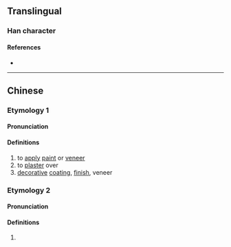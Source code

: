 {{character info}}
==Translingual==

===Han character===
{{Han char|rn=85|rad=水|as=15|sn=18|four=34153|canj=ETWI|ids=⿰氵蔑}}

====References====
* {{Han ref|kx=0659.100|dkj=18606|dj=1069.060|hdz=31777.010|uh=700E|ud=28686|bh=EFF1|bd=61425}}

----

==Chinese==
{{zh-forms}}

===Etymology 1===
====Pronunciation====
{{zh-pron
|m=mò
|c=mut6
|mc=y
|oc=y
|ma=
|cat=v,n
}}

====Definitions====
{{zh-hanzi}}

# to [[apply]] [[paint]] or [[veneer]]
# to [[plaster]] over
# [[decorative]] [[coating]], [[finish]], veneer

===Etymology 2===

====Pronunciation====
{{zh-pron
|m=miè
|c=
|ma=
|cat=n
}}

====Definitions====
{{zh-hanzi}}

# {{zh-only|瀎潏|{{q|of water}} [[rapid]] [[flow]]}}